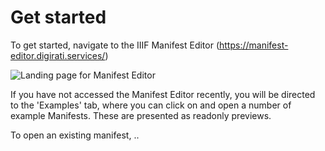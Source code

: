 # Get started

To get started, navigate to the IIIF Manifest Editor (https://manifest-editor.digirati.services/)

![Landing page for Manifest Editor](https://digirati-workshops.pages.dev/open-manifest-editor.PNG)

If you have not accessed the Manifest Editor recently, you will be directed to the 'Examples' tab, where you can click on and open a number of example Manifests. These are presented as readonly previews.

To open an existing manifest, ..
